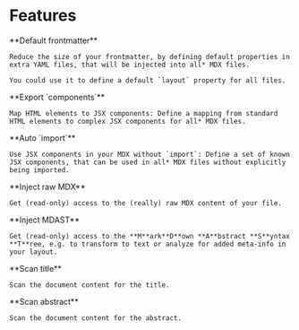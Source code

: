 # Features

<Wrap>
  <Card href="/options/default-frontmatter">
    **Default frontmatter**

    Reduce the size of your frontmatter, by defining default properties in extra YAML files, that will be injected into all* MDX files.

    You could use it to define a default `layout` property for all files.

  </Card>
  <Card href="/options/export-components">
    **Export `components`**

    Map HTML elements to JSX components: Define a mapping from standard HTML elements to complex JSX components for all* MDX files.

  </Card>
  <Card href="/options/auto-imports">
    **Auto `import`**

    Use JSX components in your MDX without `import`: Define a set of known JSX components, that can be used in all* MDX files without explicitly being imported.

  </Card>
  <Card href="/options/inject-rawmdx">
    **Inject raw MDX**

    Get (read-only) access to the (really) raw MDX content of your file.

  </Card>
  <Card href="/options/inject-mdast">
    **Inject MDAST**

    Get (read-only) access to the **M**ark**D**own **A**bstract **S**yntax **T**ree, e.g. to transform to text or analyze for added meta-info in your layout.

  </Card>
  <Card href="/options/scan-title">
    **Scan title**

    Scan the document content for the title.

  </Card>
  <Card href="/options/scan-abstract">
    **Scan abstract**

    Scan the document content for the abstract.

  </Card>
</Wrap>
